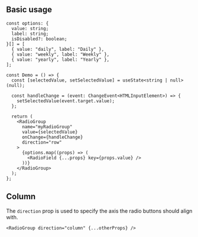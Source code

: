 
## Basic usage

<Preview>
  <DemoRadioGroup />
</Preview>

```tsx sandbox
const options: {
  value: string;
  label: string;
  isDisabled?: boolean;
}[] = [
  { value: "daily", label: "Daily" },
  { value: "weekly", label: "Weekly" },
  { value: "yearly", label: "Yearly" },
];

const Demo = () => {
  const [selectedValue, setSelectedValue] = useState<string | null>(null);

  const handleChange = (event: ChangeEvent<HTMLInputElement>) => {
    setSelectedValue(event.target.value);
  };

  return (
    <RadioGroup
      name="myRadioGroup"
      value={selectedValue}
      onChange={handleChange}
      direction="row"
    >
      {options.map((props) => (
        <RadioField {...props} key={props.value} />
      ))}
    </RadioGroup>
  );
};
```

## Column

The `direction` prop is used to specify the axis the radio buttons should align with.

<Preview>
  <DemoRadioGroup isColumn />
</Preview>

```tsx
<RadioGroup direction="column" {...otherProps} />
```

